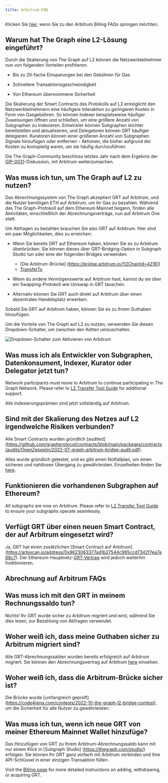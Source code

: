 ```yaml
---
title: Arbitrum-FAQ
---
```


Klicken Sie [hier](#billing-on-arbitrum-faqs), wenn Sie zu den Arbitrum Billing FAQs springen möchten.

## Warum hat The Graph eine L2-Lösung eingeführt?

Durch die Skalierung von The Graph auf L2 können die Netzwerkteilnehmer nun von folgenden Vorteilen profitieren:

- Bis zu 26-fache Einsparungen bei den Gebühren für Gas

- Schnellere Transaktionsgeschwindigkeit

- Von Ethereum übernommene Sicherheit

Die Skalierung der Smart Contracts des Protokolls auf L2 ermöglicht den Netzwerkteilnehmern eine häufigere Interaktion zu geringeren Kosten in Form von Gasgebühren. So können Indexer beispielsweise häufiger Zuweisungen öffnen und schließen, um eine größere Anzahl von Subgraphen zu indexieren. Entwickler können Subgraphen leichter bereitstellen und aktualisieren, und Delegatoren können GRT häufiger delegieren. Kuratoren können einer größeren Anzahl von Subgraphen Signale hinzufügen oder entfernen - Aktionen, die bisher aufgrund der Kosten zu kostspielig waren, um sie häufig durchzuführen.

Die The Graph-Community beschloss letztes Jahr nach dem Ergebnis der [GIP-0031](https://forum.thegraph.com/t/gip-0031-arbitrum-grt-bridge/3305)-Diskussion, mit Arbitrum weiterzumachen.

## Was muss ich tun, um The Graph auf L2 zu nutzen?

Das Abrechnungssystem von The Graph akzeptiert GRT auf Arbitrum, und die Nutzer benötigen ETH auf Arbitrum, um ihr Gas zu bezahlen. Während das The Graph-Protokoll auf dem Ethereum Mainnet begann, finden alle Aktivitäten, einschließlich der Abrechnungsverträge, nun auf Arbitrum One statt.

Um Abfragen zu bezahlen brauchen Sie also GRT auf Arbitrum. Hier sind ein paar Möglichkeiten, dies zu erreichen:

- Wenn Sie bereits GRT auf Ethereum haben, können Sie es zu Arbitrum überbrücken. Sie können dieses über GRT-Bridging-Option in Subgraph Studio tun oder eine der folgenden Bridges verwenden:

  - [Die Arbitrum-Brücke] (https://bridge.arbitrum.io/?l2ChainId=42161)
  - [TransferTo](https://transferto.xyz/swap)

- Wenn du andere Vermögenswerte auf Arbitrum hast, kannst du sie über ein Swapping-Protokoll wie Uniswap in GRT tauschen.

- Alternativ können Sie GRT auch direkt auf Arbitrum über einen dezentralen Handelsplatz erwerben.

Sobald Sie GRT auf Arbitrum haben, können Sie es zu Ihrem Guthaben hinzufügen.

Um die Vorteile von The Graph auf L2 zu nutzen, verwenden Sie diesen Dropdown-Schalter, um zwischen den Ketten umzuschalten.

![Dropdown-Schalter zum Aktivieren von Arbitrum](/img/arbitrum-screenshot-toggle.png)

## Was muss ich als Entwickler von Subgraphen, Datenkonsument, Indexer, Kurator oder Delegator jetzt tun?

Network participants must move to Arbitrum to continue participating in The Graph Network. Please refer to [L2 Transfer Tool Guide](/archived/arbitrum/l2-transfer-tools-guide/) for additional support.

Alle Indexierungsprämien sind jetzt vollständig auf Arbitrum.

## Sind mit der Skalierung des Netzes auf L2 irgendwelche Risiken verbunden?

Alle Smart Contracts wurden gründlich [audited] (https://github.com/graphprotocol/contracts/blob/main/packages/contracts/audits/OpenZeppelin/2022-07-graph-arbitrum-bridge-audit.pdf).

Alles wurde gründlich getestet, und es gibt einen Notfallplan, um einen sicheren und nahtlosen Übergang zu gewährleisten. Einzelheiten finden Sie [here](https://forum.thegraph.com/t/gip-0037-the-graph-arbitrum-deployment-with-linear-rewards-minted-in-l2/3551#risks-and-security-considerations-20).

## Funktionieren die vorhandenen Subgraphen auf Ethereum?

All subgraphs are now on Arbitrum. Please refer to [L2 Transfer Tool Guide](/archived/arbitrum/l2-transfer-tools-guide/) to ensure your subgraphs operate seamlessly.

## Verfügt GRT über einen neuen Smart Contract, der auf Arbitrum eingesetzt wird?

Ja, GRT hat einen zusätzlichen [Smart Contract auf Arbitrum] (https://arbiscan.io/address/0x9623063377ad1b27544c965ccd7342f7ea7e88c7). Der Ethereum-Hauptnetz-[GRT-Vertrag](https://etherscan.io/token/0xc944e90c64b2c07662a292be6244bdf05cda44a7) wird jedoch weiterhin funktionieren.

## Abrechnung auf Arbitrum FAQs

## Was muss ich mit den GRT in meinem Rechnungssaldo tun?

Nichts! Ihr GRT wurde sicher zu Arbitrum migriert und wird, während Sie dies lesen, zur Bezahlung von Abfragen verwendet.

## Woher weiß ich, dass meine Guthaben sicher zu Arbitrum migriert sind?

Alle GRT-Abrechnungssalden wurden bereits erfolgreich auf Arbitrum migriert. Sie können den Abrechnungsvertrag auf Arbitrum [here](https://arbiscan.io/address/0x1B07D3344188908Fb6DEcEac381f3eE63C48477a) einsehen.

## Woher weiß ich, dass die Arbitrum-Brücke sicher ist?

Die Brücke wurde [umfangreich geprüft] (https://code4rena.com/contests/2022-10-the-graph-l2-bridge-contest), um die Sicherheit für alle Nutzer zu gewährleisten.

## Was muss ich tun, wenn ich neue GRT von meiner Ethereum Mainnet Wallet hinzufüge?

Das Hinzufügen von GRT zu Ihrem Arbitrum-Abrechnungssaldo kann mit nur einem Klick in [Subgraph Studio] (https://thegraph.com/studio/) erfolgen. Sie können Ihr GRT ganz einfach mit Arbitrum verbinden und Ihre API-Schlüssel in einer einzigen Transaktion füllen.

Visit the [Billing page](/subgraphs/billing/) for more detailed instructions on adding, withdrawing, or acquiring GRT.
